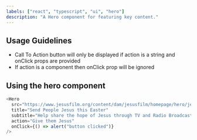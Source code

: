 ```yaml
---
labels: ["react", "typescript", "ui", "hero"]
description: "A Hero component for featuring key content."
---
```



## Usage Guidelines

- Call To Action button will only be displayed if action is a string and onClick props are provided
- If action is a component then onClick prop will be ignored

## Using the hero component

```js live
<Hero
  src="https://www.jesusfilm.org/content/dam/jesusfilm/homepage/hero/jesus-broadcast-easter.png"
  title="Send People Jesus this Easter"
  subtitle="Help share the hope of Jesus through TV and Radio Broadcasts!"
  action="Give them Jesus"
  onClick={() => alert("button clicked")}
/>
```
